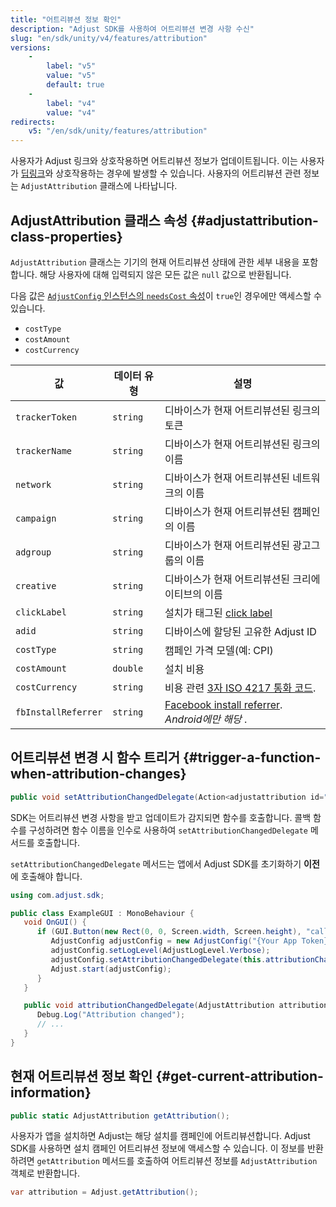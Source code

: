 ```yaml
---
title: "어트리뷰션 정보 확인"
description: "Adjust SDK를 사용하여 어트리뷰션 변경 사항 수신"
slug: "en/sdk/unity/v4/features/attribution"
versions: 
    - 
        label: "v5"
        value: "v5"
        default: true
    - 
        label: "v4"
        value: "v4"
redirects: 
    v5: "/en/sdk/unity/features/attribution"
---
```

사용자가 Adjust 링크와 상호작용하면 어트리뷰션 정보가 업데이트됩니다. 이는 사용자가 [딥링크](https://help.adjust.com/en/article/deep-links)와 상호작용하는 경우에 발생할 수 있습니다. 사용자의 어트리뷰션 관련 정보는 `AdjustAttribution` 클래스에 나타납니다.

AdjustAttribution 클래스 속성 \{\#adjustattribution\-class\-properties\}
------------------------------------------------------------------------

`AdjustAttribution` 클래스는 기기의 현재 어트리뷰션 상태에 관한 세부 내용을 포함합니다. 해당 사용자에 대해 입력되지 않은 모든 값은 `null` 값으로 반환됩니다.
<callout type="note"> 

다음 값은 [`AdjustConfig` 인스턴스의 `needsCost` 속성](/en/sdk/android/configuration#enable-cost-data-sending)이 `true`인 경우에만 액세스할 수 있습니다.

* `costType`
* `costAmount`
* `costCurrency`

</Callout> 

|          값          |  데이터 유형  |                                                      설명                                                       |
|---------------------|----------|---------------------------------------------------------------------------------------------------------------|
| `trackerToken`      | `string` | 디바이스가 현재 어트리뷰션된 링크의 토큰                                                                                        |
| `trackerName`       | `string` | 디바이스가 현재 어트리뷰션된 링크의 이름                                                                                        |
| `network`           | `string` | 디바이스가 현재 어트리뷰션된 네트워크의 이름                                                                                      |
| `campaign`          | `string` | 디바이스가 현재 어트리뷰션된 캠페인의 이름                                                                                       |
| `adgroup`           | `string` | 디바이스가 현재 어트리뷰션된 광고그룹의 이름                                                                                      |
| `creative`          | `string` | 디바이스가 현재 어트리뷰션된 크리에이티브의 이름                                                                                    |
| `clickLabel`        | `string` | 설치가 태그된 [click label](https://help.adjust.com/en/article/user-rewards)                                        |
| `adid`              | `string` | 디바이스에 할당된 고유한 Adjust ID                                                                                       |
| `costType`          | `string` | 캠페인 가격 모델\(예: CPI\)                                                                                         |
| `costAmount`        | `double` | 설치 비용                                                                                                         |
| `costCurrency`      | `string` | 비용 관련 [3자 ISO 4217 통화 코드](https://www.iban.com/currency-codes).                                               |
| `fbInstallReferrer` | `string` | [Facebook install referrer](https://developers.facebook.com/docs/app-ads/install-referrer/). *Android에만 해당* . |

어트리뷰션 변경 시 함수 트리거 \{\#trigger\-a\-function\-when\-attribution\-changes\}
--------------------------------------------------------------------------------

<codeblock title="메서드 서명"> 

```cs
public void setAttributionChangedDelegate(Action<adjustattribution id="sl-md0000000"> attributionChangedDelegate, string sceneName = "Adjust");
```

</CodeBlock> 

SDK는 어트리뷰션 변경 사항을 받고 업데이트가 감지되면 함수를 호출합니다.  콜백 함수를 구성하려면 함수 이름을 인수로 사용하여 `setAttributionChangedDelegate` 메서드를 호출합니다.
<callout type="important"> 

`setAttributionChangedDelegate` 메서드는 앱에서 Adjust SDK를 초기화하기 **이전** 에 호출해야 합니다.
</Callout> <codeblock highlight="{range: 8}, {range: 13-16}"> 

```cs
using com.adjust.sdk;

public class ExampleGUI : MonoBehaviour {
   void OnGUI() {
      if (GUI.Button(new Rect(0, 0, Screen.width, Screen.height), "callback")) {
         AdjustConfig adjustConfig = new AdjustConfig("{Your App Token}", AdjustEnvironmentSandbox);
         adjustConfig.setLogLevel(AdjustLogLevel.Verbose);
         adjustConfig.setAttributionChangedDelegate(this.attributionChangedDelegate);
         Adjust.start(adjustConfig);
      }
   }

   public void attributionChangedDelegate(AdjustAttribution attribution) {
      Debug.Log("Attribution changed");
      // ...
   }
}
```

</CodeBlock> 

현재 어트리뷰션 정보 확인 \{\#get\-current\-attribution\-information\}
-----------------------------------------------------------------

<codeblock title="메서드 서명"> 

```cs
public static AdjustAttribution getAttribution();
```

</CodeBlock> 

사용자가 앱을 설치하면 Adjust는 해당 설치를 캠페인에 어트리뷰션합니다.  Adjust SDK를 사용하면 설치 캠페인 어트리뷰션 정보에 액세스할 수 있습니다.  이 정보를 반환하려면 `getAttribution` 메서드를 호출하여 어트리뷰션 정보를 `AdjustAttribution` 객체로 반환합니다.

```cs
var attribution = Adjust.getAttribution();
```

